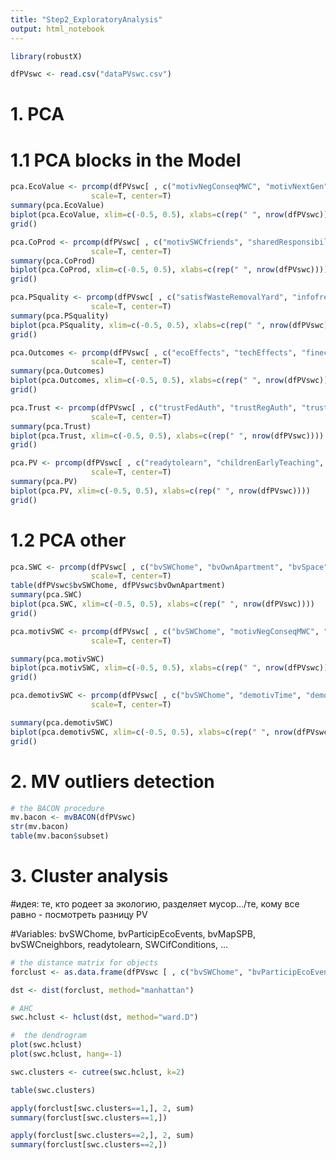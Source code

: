 ```yaml
---
title: "Step2_ExploratoryAnalysis"
output: html_notebook
---
```


```r
library(robustX)
```

```r
dfPVswc <- read.csv("dataPVswc.csv")
```

# 1. PCA
# 1.1 PCA blocks in the Model

```r
pca.EcoValue <- prcomp(dfPVswc[ , c("motivNegConseqMWC", "motivNextGen", "ecoConcernFreq", "ecoContributionNomatter")],
                  scale=T, center=T)
summary(pca.EcoValue)
biplot(pca.EcoValue, xlim=c(-0.5, 0.5), xlabs=c(rep(" ", nrow(dfPVswc))))
grid()
```
```r
pca.CoProd <- prcomp(dfPVswc[ , c("motivSWCfriends", "sharedResponsibility", "socialEventsFreq", "coprodPubServ")],
                  scale=T, center=T)
summary(pca.CoProd)
biplot(pca.CoProd, xlim=c(-0.5, 0.5), xlabs=c(rep(" ", nrow(dfPVswc))))
grid()
```
```r
pca.PSquality <- prcomp(dfPVswc[ , c("satisfWasteRemovalYard", "infofreqMunicAuth", "municAuthSWCinfo", "municAuthSWCefforts")],
                  scale=T, center=T)
summary(pca.PSquality)
biplot(pca.PSquality, xlim=c(-0.5, 0.5), xlabs=c(rep(" ", nrow(dfPVswc))))
grid()
```
```r
pca.Outcomes <- prcomp(dfPVswc[ , c("ecoEffects", "techEffects", "fineconEffects", "munictrustEffects")],
                  scale=T, center=T)
summary(pca.Outcomes)
biplot(pca.Outcomes, xlim=c(-0.5, 0.5), xlabs=c(rep(" ", nrow(dfPVswc))))
grid()
```
```r
pca.Trust <- prcomp(dfPVswc[ , c("trustFedAuth", "trustRegAuth", "trustMunicAuth", "municAuthActions", "municAuthAccessibility")],
                  scale=T, center=T)
summary(pca.Trust)
biplot(pca.Trust, xlim=c(-0.5, 0.5), xlabs=c(rep(" ", nrow(dfPVswc))))
grid()
```
```r
pca.PV <- prcomp(dfPVswc[ , c("readytolearn", "childrenEarlyTeaching", "SWCifConditions")],
                  scale=T, center=T)
summary(pca.PV)
biplot(pca.PV, xlim=c(-0.5, 0.5), xlabs=c(rep(" ", nrow(dfPVswc))))
grid()
```
# 1.2 PCA other
```r
pca.SWC <- prcomp(dfPVswc[ , c("bvSWChome", "bvOwnApartment", "bvSpace", "age", "income", "bvParticipEcoEvents", "bvGender", "educ", "bvChildren", "bvHousemate", "bvSWCneighbors", "containersYard", "bvMapSPB")],
                  scale=T, center=T)
table(dfPVswc$bvSWChome, dfPVswc$bvOwnApartment)
summary(pca.SWC)
biplot(pca.SWC, xlim=c(-0.5, 0.5), xlabs=c(rep(" ", nrow(dfPVswc))))
grid()
```

```r
pca.motivSWC <- prcomp(dfPVswc[ , c("bvSWChome", "motivNegConseqMWC", "motivSatisfDoingRight", "motivNextGen", "motivSWCfriends", "motivContainersYard", "motivBrightColors", "motivLowTariffsSWC", "motivHighTariffsMWC", "motivSWCinfoAvailability" )],
                  scale=T, center=T)

summary(pca.motivSWC)
biplot(pca.motivSWC, xlim=c(-0.5, 0.5), xlabs=c(rep(" ", nrow(dfPVswc))))
grid()
```

```r
pca.demotivSWC <- prcomp(dfPVswc[ , c("bvSWChome", "demotivTime", "demotivNoSpace", "demotivRulesUnawareness", "demotivRemoteContainers", "demotivFullContainers")],
                  scale=T, center=T)

summary(pca.demotivSWC)
biplot(pca.demotivSWC, xlim=c(-0.5, 0.5), xlabs=c(rep(" ", nrow(dfPVswc))))
grid()
```

# 2. MV outliers detection
```r
# the BACON procedure
mv.bacon <- mvBACON(dfPVswc)
str(mv.bacon)
table(mv.bacon$subset)
```

# 3. Cluster analysis

#идея: те, кто родеет за экологию, разделяет мусор.../те, кому все равно - посмотреть разницу PV

#Variables: bvSWChome, bvParticipEcoEvents, bvMapSPB, bvSWCneighbors, readytolearn, SWCifConditions, ...
```r
# the distance matrix for objects
forclust <- as.data.frame(dfPVswc [ , c("bvSWChome", "bvParticipEcoEvents", "bvMapSPB", "bvSWCneighbors", "readytolearn", "SWCifConditions")])

dst <- dist(forclust, method="manhattan")

# AHC
swc.hclust <- hclust(dst, method="ward.D")
```

```r
#  the dendrogram
plot(swc.hclust)
plot(swc.hclust, hang=-1)

swc.clusters <- cutree(swc.hclust, k=2)

table(swc.clusters)

apply(forclust[swc.clusters==1,], 2, sum)
summary(forclust[swc.clusters==1,])

apply(forclust[swc.clusters==2,], 2, sum)
summary(forclust[swc.clusters==2,])
```





